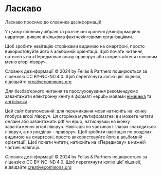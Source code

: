 # Ласкаво {.unnumbered}

Ласкаво просимо до словника дезінформації!

У цьому словнику зібрані та розвінчані хронічні дезінформаційні наративи, виявлені кількома фактчекінговими організаціями.

Щоб зробити навігацію сторінками видимою на смартфоні, просто використовуйте його в альбомній орієнтації. Щоб почати читання, натисніть на «Передмова» внизу праворуч або скористайтеся головним меню вгорі ліворуч.

::: {.content-visible when-format="latex"}
Словник дезінформації © 2024 by Fellas \& Partners поширюється за ліцензією CC BY-NC-ND 4.0. Щоб переглянути копію цієї ліцензії, відвідайте [creativecommons.org](https://creativecommons.org/licenses/by-nc-nd/4.0/)
:::

::: {.content-visible when-format="html"}
Для безбар'єрного читання та прослуховування рекомендуємо завантажити електронну книгу в форматі «epub» мовами [німецька]({{<meta book.site-url>}}/en/Disinfo-Dictionary.epub) та [англійська]({{<meta book.site-url>}}/Disinfo-Dictionary.epub).

Цей сайт багатомовний: для перемикання мови натисніть на іконку глобуса вгорі ліворуч. Ця сторінка мультиформатна: ви можете читати онлайн або завантажити pdf чи epub, натиснувши на іконку завантаження вгорі ліворуч. Навігація по частинах і главах знаходиться ліворуч, а по розділах - праворуч. Щоб зробити навігацію по розділах видимою на смартфоні, просто використовуйте його в альбомній орієнтації. Щоб почати читати, натисніть на «Передмову» в нижній частині навігації.

Словник дезінформації © 2024 by Fellas \& Partners поширюється за ліцензією CC BY-NC-ND 4.0. Щоб переглянути копію цієї ліцензії, відвідайте  [creativecommons.org](https://creativecommons.org/licenses/by-nc-nd/4.0/)
:::

